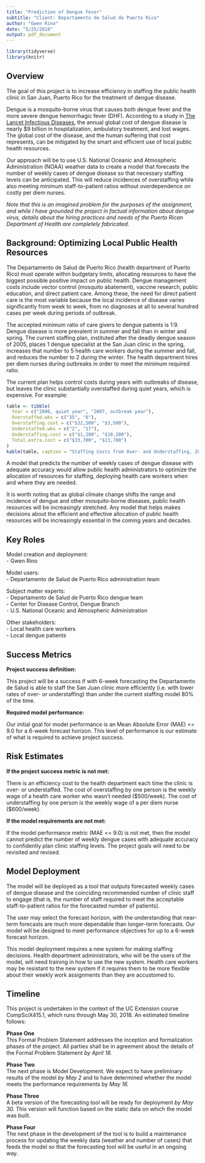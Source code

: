```yaml
---
title: "Prediction of Dengue Fever"
subtitle: "Client: Departamento de Salud de Puerto Rico"
author: "Gwen Rino"
date: "5/25/2018"
output: pdf_document
---
```

 
```r
library(tidyverse)
library(knitr)
```
 
## Overview  
  
The goal of this project is to increase efficiency in staffing the public health clinic in San Juan, Puerto Rico for the treatment of dengue disease.  

Dengue is a mosquito-borne virus that causes both dengue fever and the more severe dengue hemorrhagic fever (DHF). According to a study in [The Lancet Infectious Diseases](https://www.thelancet.com/journals/laninf/article/PIIS1473-3099%2816%2900146-8/fulltext), the annual global cost of dengue disease is nearly $9 billion in hospitalization, ambulatory treatment, and lost wages. The global cost of the disease, and the human suffering that cost represents, can be mitigated by the smart and efficient use of local public health resources.  
  
Our approach will be to use U.S. National Oceanic and Atmospheric Administration (NOAA) weather data to create a model that forecasts the number of weekly cases of dengue disease so that necessary staffing levels can be anticipated. This will reduce incidences of overstaffing while also meeting minimum staff-to-patient ratios without overdependence on costly per diem nurses.   
  
*Note that this is an imagined problem for the purposes of the assignment, and while I have grounded the project in factual information about dengue virus, details about the hiring practices and needs of the Puerto Rican Department of Health are completely fabricated.*  

## Background: Optimizing Local Public Health Resources  
  
The Departamento de Salud de Puerto Rico (health department of Puerto Rico) must operate within budgetary limits, allocating resources to have the biggest possible positive impact on public health. Dengue management costs include vector control (mosquito abatement), vaccine research, public education, and direct patient care. Among these, the need for direct patient care is the most variable because the local incidence of disease varies significantly from week to week, from no diagnoses at all to several hundred cases per week during periods of outbreak.   
  
The accepted minimum ratio of care givers to dengue patients is 1:9. Dengue disease is more prevalent in summer and fall than in winter and spring. The current staffing plan, instituted after the deadly dengue season of 2005, places 1 dengue specialist at the San Juan clinic in the spring, increases that number to 5 health care workers during the summer and fall, and reduces the number to 2 during the winter. The health department hires per diem nurses during outbreaks in order to meet the minimum required ratio.  

The current plan helps control costs during years with outbreaks of disease, but leaves the clinic substantially overstaffed during quiet years, which is expensive. For example:

```r
table <- tibble(
  Year = c("2006, quiet year", "2007, outbreak year"),
  Overstaffed.wks = c("35", "6"),
  Overstaffing.cost = c("$32,500", "$3,500"),
  Understaffed.wks = c("2", "17"),
  Understaffing.cost = c("$1,200", "$10,200"),
  Total.extra.cost = c("$33,700", "$13,700")
)
kable(table, caption = "Staffing Costs from Over- and Understaffing, 2006-2007")
```


A model that predicts the number of weekly cases of dengue disease with adequate accuracy would allow public health administrators to optimize the allocation of resources for staffing, deploying health care workers when and where they are needed.    
  
It is worth noting that as global climate change shifts the range and incidence of dengue and other mosquito-borne diseases, public health resources will be increasingly stretched. Any model that helps makes decisions about the efficient and effective allocation of public health resources will be increasingly essential in the coming years and decades.  

## Key Roles
  
Model creation and deployment:  
-	Gwen Rino 
  
Model users:  
-	Departamento de Salud de Puerto Rico administration team  
  
Subject matter experts:  
-	Departamento de Salud de Puerto Rico dengue team  
-	Center for Disease Control, Dengue Branch  
-	U.S. National Oceanic and Atmospheric Administration  
  
Other stakeholders:  
-	Local health care workers  
-	Local dengue patients  

## Success Metrics
  
**Project success definition:**  

This project will be a success if with 6-week forecasting the Departamento de Salud is able to staff the San Juan clinic more efficiently (i.e. with lower rates of over- or understaffing) than under the current staffing model 80% of the time.
  
**Required model performance:**  
  
Our initial goal for model performance is an Mean Absolute Error (MAE) <= 9.0 for a 6-week forecast horizon. This level of performance is our estimate of what is required to achieve project success.

## Risk Estimates
  
**If the project success metric is not met:**  

There is an efficiency cost to the health department each time the clinic is over- or understaffed. The cost of overstaffing by one person is the weekly wage of a health care worker who wasn't needed ($500/week). The cost of understaffing by one person is the weekly wage of a per diem nurse ($600/week).

**If the model requirements are not met:**

If the model performance metric (MAE <= 9.0) is not met, then the model cannot predict the number of weekly dengue cases with adequate accuracy to confidently plan clinic staffing levels. The project goals will need to be revisited and revised.  

## Model Deployment

The model will be deployed as a tool that outputs forecasted weekly cases of dengue disease and the coinciding recommended number of clinic staff to engage (that is, the number of staff required to meet the acceptable staff-to-patient ratios for the forecasted number of patients). 

The user may select the forecast horizon, with the understanding that near-term forecasts are much more dependable than longer-term forecasts. Our model will be designed to meet performance objectives for up to a 6-week forecast horizon.
  
This model deployment requires a new system for making staffing decisions. Health department administrators, who will be the users of the model, will need training in how to use the new system. Health care workers may be resistant to the new system if it requires them to be more flexible about their weekly work assignments than they are accustomed to.  
  
## Timeline

This project is undertaken in the context of the UC Extension course CompSciX415.1, which runs through May 30, 2018. An estimated timeline follows:

**Phase One**  
This Formal Problem Statement addresses the inception and formalization phases of the project. All parties shall be in agreement about the details of the Formal Problem Statement *by April 18.*

**Phase Two**  
The next phase is Model Development. We expect to have preliminary results of the model *by May 2* and to have determined whether the model meets the performance requirements by *May 16.*

**Phase Three**  
A beta version of the forecasting tool will be ready for deployment *by May 30.* This version will function based on the static data on which the model was built.

**Phase Four**  
The next phase in the development of the tool is to build a maintenance process for updating the weekly data (weather and number of cases) that feeds the model so that the forecasting tool will be useful in an ongoing way.
